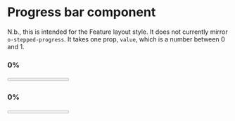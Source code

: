 
<Meta title="Core|Progress" component={Progress} />

# Progress bar component

N.b., this is intended for the Feature layout style.
It does not currently mirror `o-stepped-progress`.
It takes one prop, `value`, which is a number between 0 and 1.

<Preview>
  <Story name="Basic progress bars">
    <div className="dark" style={{ color: 'white' }}>
      <h3>0%</h3>
      <Progress value={0} />
      <h3>30%</h3>
      <Progress value={0.3} />
      <h3>60%</h3>
      <Progress value={0.6} />
      <h3>100%</h3>
      <Progress value={1} />
    </div>
  </Story>
</Preview>

<Preview>
  <Story name="Progress bars with steps > 1">
    <div className="dark" style={{ color: 'white' }}>
      <h3>0%</h3>
      <Progress value={0} steps={4} />
      <h3>30%</h3>
      <Progress value={0.3} steps={10} />
      <h3>60%</h3>
      <Progress value={0.6} steps={2} />
      <h3>100%</h3>
      <Progress value={1} steps={50} />
    </div>
  </Story>
</Preview>
